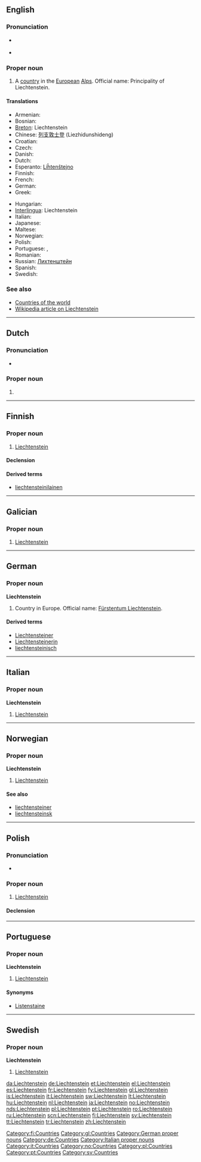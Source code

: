 ==English==

===Pronunciation===
* {{a|UK|US}} {{IPA|/ˈlɪk.tən.staɪn/}}
* {{audio|en-us-Liechtenstein.ogg|Audio (US)}}

===Proper noun===
{{en-proper noun}}

# A [[country]] in the [[European]] [[Alps]]. Official name: Principality of Liechtenstein.

====Translations====
{{trans-top|Principality of Liechtenstein}}
* Armenian: {{t-|hy|Լիխտենշտեյն|tr=Lixtenšteyn|sc=Armn|xs=Armenian}}
* Bosnian: {{t-|bs|Lihtenštajn|m}}
* [[Breton]]: Liechtenstein
* Chinese: [[列支敦士登]] (Liezhidunshideng)
* Croatian: {{t-|hr|Lihtenštajn|m}}
* Czech: {{t+|cs|Lichtenštejnsko|n}}
* Danish: {{t+|da|Liechtenstein}}
* Dutch: {{t+|nl|Liechtenstein}}
* Esperanto: [[Liĥtenŝtejno]]
* Finnish: {{t+|fi|Liechtenstein}}
* French: {{t+|fr|Liechtenstein}}
* German: {{t+|de|Liechtenstein}}
* Greek: {{t+|el|Λιχτενστάιν|n|tr=Lichtenstáin|sc=Grek}}
{{trans-mid}}
* Hungarian: {{t+|hu|Liechtenstein}}
* [[Interlingua]]: Liechtenstein
* Italian: {{t+|it|Liechtenstein}}
* Japanese: {{t-|ja|リヒテンシュタイン|tr=Rihitenshutain|sc=Jpan}}
* Maltese: {{t-|mt|Liechtenstein|xs=Maltese}}
* Norwegian: {{t+|no|Liechtenstein}}
* Polish: {{t+|pl|Liechtenstein}}
* Portuguese: {{t+|pt|Liechtenstein}}, {{t+|pt|Listenstaine|m}}
* Romanian: {{t-|ro|Lichtenstein|n}}
* Russian: [[Лихтенштейн]]
* Spanish: {{t+|es|Liechtenstein}}
* Swedish: {{t+|sv|Liechtenstein}}
{{trans-bottom}}

===See also===
* [[Appendix:Countries of the world|Countries of the world]]
* [[w:Liechtenstein|Wikipedia article on Liechtenstein]]

----

==Dutch==

===Pronunciation===
* {{a|NL}} {{audio|Nl-Liechtenstein.ogg|audio}}

===Proper noun===
{{infl|nl|g=n|proper noun}}

# {{defn|Dutch}}

----

==Finnish==
{{wikipedia|lang=fi}}

===Proper noun===
{{infl|fi|proper noun}}

# [[#English|Liechtenstein]]

====Declension====
{{fi-decl-risti|Liechtenstein|np=1}}

====Derived terms====
* [[liechtensteinilainen]]

[[Category:fi:Countries]]

----

==Galician==

===Proper noun===
{{gl-proper noun|m}}

# [[#English|Liechtenstein]]

[[Category:gl:Countries]]

----

==German==
{{wikipedia|lang=de}}

===Proper noun===
'''Liechtenstein''' {{n}}

# Country in Europe. Official name: [[Fürstentum Liechtenstein]].

====Derived terms====
* [[Liechtensteiner]]
* [[Liechtensteinerin]]
* [[liechtensteinisch]]

[[Category:German proper nouns]]
[[Category:de:Countries]]

----

==Italian==
{{wikipedia|lang=it}}

===Proper noun===
'''Liechtenstein''' {{m}}

# [[#English|Liechtenstein]]

[[Category:Italian proper nouns]]
[[Category:it:Countries]]

----

==Norwegian==

===Proper noun===
'''Liechtenstein'''

# [[#English|Liechtenstein]]

====See also====
* [[liechtensteiner]]
* [[liechtensteinsk]]

[[Category:no:Countries]]

----

==Polish==

===Pronunciation===
* {{IPA|/ˈlixtɛnʂtajn/|lang=pl}}

===Proper noun===
{{infl|pl|proper noun|g=m}}

# [[#English|Liechtenstein]]

====Declension====
{{pl-decl-noun-sing
|Liechtenstein
|Liechtensteinu
|Liechtensteinowi
|Liechtenstein
|Liechtensteinem
|Liechtensteinie
|Liechtensteinie
}}

[[Category:pl:Countries]]

----

==Portuguese==

===Proper noun===
'''Liechtenstein'''

# [[#English|Liechtenstein]]

====Synonyms====
* [[Listenstaine]]

[[Category:pt:Countries]]

----

==Swedish==

===Proper noun===
'''Liechtenstein'''

# [[#English|Liechtenstein]]

[[Category:sv:Countries]]

[[da:Liechtenstein]]
[[de:Liechtenstein]]
[[et:Liechtenstein]]
[[el:Liechtenstein]]
[[es:Liechtenstein]]
[[fr:Liechtenstein]]
[[fy:Liechtenstein]]
[[gl:Liechtenstein]]
[[is:Liechtenstein]]
[[it:Liechtenstein]]
[[sw:Liechtenstein]]
[[lt:Liechtenstein]]
[[hu:Liechtenstein]]
[[nl:Liechtenstein]]
[[ja:Liechtenstein]]
[[no:Liechtenstein]]
[[nds:Liechtenstein]]
[[pl:Liechtenstein]]
[[pt:Liechtenstein]]
[[ro:Liechtenstein]]
[[ru:Liechtenstein]]
[[scn:Liechtenstein]]
[[fi:Liechtenstein]]
[[sv:Liechtenstein]]
[[tt:Liechtenstein]]
[[tr:Liechtenstein]]
[[zh:Liechtenstein]]
